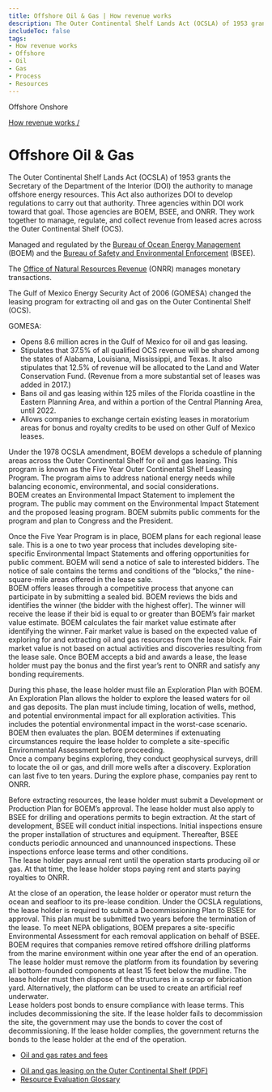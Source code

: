 ```yaml
---
title: Offshore Oil & Gas | How revenue works
description: The Outer Continental Shelf Lands Act (OCSLA) of 1953 grants the Secretary of the Department of the Interior (DOI) the authority to manage offshore energy resources and to develop regulations to carry out that authority. Three agencies within DOI — BOEM, BSEE, and ONRR — work together to manage, regulate, and collect revenue from leased acres across the Outer Continental Shelf.
includeToc: false
tags:
- How revenue works
- Offshore
- Oil
- Gas
- Process
- Resources
---
```


<PageTabs>
  <PageTab>
    Offshore
  </PageTab>
  <PageTab alt={'Navigate to Onshore Oil and Gas'} to={'/how-revenue-works/onshore-oil-gas/'}>
    Onshore
  </PageTab>
</PageTabs>
<Box bgcolor='primary.main'>
<Container maxWidth="lg">
<Grid container alignItems='center'>
<Grid item xs={12} sm={8}>
<Box p={3} pl={0}>

[How revenue works /](/how-revenue-works/)

# Offshore Oil & Gas

The Outer Continental Shelf Lands Act (OCSLA) of 1953 grants the Secretary of the Department of the Interior (DOI) the authority to manage offshore
energy resources. This Act also authorizes DOI to develop regulations to carry out that authority. Three agencies within DOI work toward that goal.  Those agencies are BOEM, BSEE, and ONRR. They work together to manage,
regulate, and collect revenue from leased acres across the <GlossaryTerm>Outer Continental Shelf</GlossaryTerm> (OCS).

</Box>
</Grid>
<Grid container xs={12} sm={4} >
<Box p={3} border={4} borderTop={0} borderBottom={0} borderColor='white'>
<Grid container xs={12}>
<Grid item xs={8}>

Managed and regulated by the [Bureau of Ocean Energy Management](http://www.boem.gov/) (BOEM) and the [Bureau of Safety and Environmental Enforcement](http://www.bsee.gov/) (BSEE).

</Grid>
<Grid item xs={4}>
<Box p={4}><BoemLogoImg></BoemLogoImg></Box>
<Box p={4} pt={0}><BseeLogoImg></BseeLogoImg></Box>
</Grid>
<Grid item xs={8}>

The [Office of Natural Resources Revenue](http://www.onrr.gov/) (ONRR) manages monetary transactions.

</Grid>
<Grid item xs={4}>
<Box p={4}><OnrrLogoImg></OnrrLogoImg></Box>
</Grid>
</Grid>
</Box>
</Grid>
</Grid>

</Container>
</Box>
<OffshoreOilGasBackground>
<Grid container spacing={2} alignItems='flex-start'>
<Grid item xs={12} sm={4}>
<Box p={9} m={9}  display={{ xs: 'none', sm: 'block' }}/>
<Box p={8} display={{ xs: 'block', sm: 'none' }}/>
<DidYouKnowCard>

The Gulf of Mexico Energy Security Act of 2006 (GOMESA) changed the leasing program for extracting oil and gas on the Outer Continental Shelf (OCS).

<CollapsibleContent>

GOMESA:
* Opens 8.6 million acres in the Gulf of Mexico for oil and gas leasing.
* Stipulates that 37.5% of all qualified OCS revenue will be shared among the states of Alabama, Louisiana, Mississippi, and Texas. It also stipulates that 12.5% of revenue will be allocated to the Land and Water Conservation Fund. (Revenue from a more substantial set of leases was added in 2017.)
* Bans oil and gas leasing within 125 miles of the Florida coastline in the Eastern Planning Area, and within a portion of the Central Planning Area, until 2022.
* Allows companies to exchange certain existing leases in moratorium areas for bonus and royalty credits to be used on other Gulf of Mexico leases.

</CollapsibleContent>
</DidYouKnowCard>
</Grid>
<Grid item xs={12} sm={1}>
</Grid>
<Grid item xs={12} sm={7}>
<Box mt={5}>
<ProcessCard step={1} name={'Plan'}>

Under the 1978 OCSLA amendment, BOEM develops a schedule of planning areas across the Outer Continental Shelf for oil and gas leasing. This program is known as the Five Year Outer Continental Shelf Leasing Program. The program aims to address national energy needs while balancing economic, environmental, and social considerations.
<br />
BOEM creates an <GlossaryTerm>Environmental Impact Statement</GlossaryTerm> to implement the program. The public may comment on the Environmental Impact Statement and the proposed leasing program. BOEM submits public comments for the program and plan to Congress and the President.

</ProcessCard>
<ProcessCard step={2} name={'Lease'}>

Once the Five Year Program is in place, BOEM plans for each regional lease sale. This is a one to two year process that includes developing site-specific Environmental Impact Statements and offering opportunities for public comment. BOEM will send a notice of sale to interested bidders. The notice of sale contains the terms and conditions of the “blocks,” the nine-square-mile areas offered in the lease sale.
<br />
BOEM offers leases through a competitive process that anyone can participate in by submitting a sealed bid. BOEM reviews the bids and identifies the winner (the bidder with the highest offer). The winner will receive the lease if their bid is equal to or greater than BOEM’s <GlossaryTerm>fair market value</GlossaryTerm> estimate. BOEM calculates the fair market value estimate after identifying the winner. Fair market value is based on the expected value of exploring for and extracting oil and gas resources from the lease block. Fair market value is not based on actual activities and discoveries resulting from the lease sale. Once BOEM accepts a bid and awards a lease, the lease holder must pay the <GlossaryTerm>bonus</GlossaryTerm> and the first year’s rent to ONRR and satisfy any bonding requirements.

</ProcessCard>
<ProcessCard step={3} name={'Explore'}>

During this phase, the lease holder must file an Exploration Plan with BOEM. An Exploration Plan allows the holder to explore the leased waters for oil and gas deposits. The plan must include timing, location of wells, method, and potential environmental impact for all exploration activities. This includes the potential environmental impact in the worst-case scenario. BOEM then evaluates the plan. BOEM determines if extenuating circumstances require the lease holder to complete a site-specific Environmental Assessment before proceeding.
<br />
Once a company begins exploring, they conduct geophysical surveys, drill to locate the oil or gas, and drill more wells after a discovery. Exploration can last five to ten years. During the explore phase, companies pay <GlossaryTerm>rent</GlossaryTerm> to ONRR.

</ProcessCard>
<ProcessCard step={4} name={'Develop'}>

Before extracting resources, the lease holder must submit a Development or Production Plan for BOEM’s approval. The lease holder must also apply to BSEE for drilling and operations permits to begin extraction. At the start of development, BSEE will conduct initial inspections. Initial inspections ensure the proper installation of structures and equipment. Thereafter, BSEE conducts periodic announced and unannounced inspections.  These inspections enforce lease terms and other conditions.
<br />
The lease holder pays annual rent until the operation starts producing oil or gas. At that time, the lease holder stops paying rent and starts paying <GlossaryTerm>royalties</GlossaryTerm> to ONRR.

</ProcessCard>
<ProcessCard step={5} name={'Decommission and reclaim'}>

At the close of an operation, the lease holder or operator must return the ocean and seafloor to its pre-lease condition. Under the OCSLA regulations, the lease holder is required to submit a Decommissioning Plan to BSEE for approval. This plan must be submitted two years before the termination of the lease. To meet NEPA obligations, BOEM prepares a site-specific Environmental Assessment for each removal application on behalf of BSEE.
<br />
BOEM requires that companies remove retired offshore drilling platforms from the marine environment within one year after the end of an operation. The lease holder must remove the platform from its foundation by severing all bottom-founded components at least 15 feet below the mudline. The lease holder must then dispose of the structures in a scrap or fabrication yard. Alternatively, the platform can be used to create an artificial reef underwater.
<br />
Lease holders post bonds to ensure compliance with lease terms. This includes decommissioning the site. If the lease holder fails to decommission the site, the government may use the bonds to cover the cost of decommissioning. If the lease holder complies, the government returns the bonds to the lease holder at the end of the operation.
<br />

</ProcessCard>
<ProcessCard name={'Rates and fees'} defaultExpanded={true}>

- [Oil and gas rates and fees](/how-revenue-works/revenues/#Oil-and-gas)

</ProcessCard>
<ProcessCard name={'Learn more'} defaultExpanded={true}>

- [Oil and gas leasing on the Outer Continental Shelf (PDF)](https://www.boem.gov/sites/default/files/uploadedFiles/BOEM/Oil_and_Gas_Energy_Program/Leasing/5BOEMRE_Leasing101.pdf)
- [Resource Evaluation Glossary](https://www.boem.gov/oil-gas-energy/resource-evaluation)

</ProcessCard>
</Box>
</Grid>
</Grid>
</OffshoreOilGasBackground>
